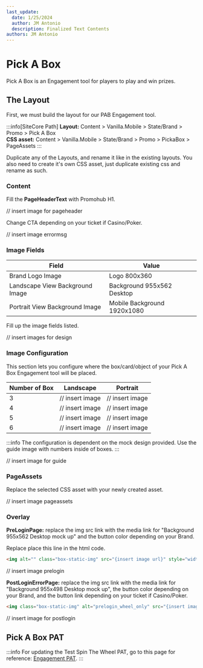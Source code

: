 ```yaml
---
last_update:
  date: 1/25/2024
  author: JM Antonio
  description: Finalized Text Contents
authors: JM Antonio
---
```



# Pick A Box
Pick A Box is an Engagement tool for players to play and win prizes.

## The Layout
First, we must build the layout for our PAB Engagement tool.

:::info[SiteCore Path]
**Layout:**
Content > Vanilla.Mobile > State/Brand > Promo > Pick A Box<br/>
**CSS asset:**
Content > Vanilla.Mobile > State/Brand > Promo > PickaBox > PageAssets
:::

Duplicate any of the Layouts, and rename it like in the existing layouts.
You also need to create it's own CSS asset, just duplicate existing css and rename as such.

### Content
Fill the **PageHeaderText** with Promohub H1.

// insert image for pageheader

Change CTA depending on your ticket if Casino/Poker.

// insert image errormsg

### Image Fields
| Field | Value |
| ------ | ------- |
| Brand Logo Image | Logo 800x360 |
| Landscape View Background Image | Background 955x562 Desktop |
| Portrait View Background Image | Mobile Background 1920x1080 |

Fill up the image fields listed.

// insert images for design

### Image Configuration
This section lets you configure where the box/card/object of your Pick A Box Engagement tool will be placed.

| Number of Box | Landscape | Portrait |
| ------ | ------ | ------ |
| 3 | // insert image | // insert image |
| 4 | // insert image | // insert image |
| 5 | // insert image | // insert image |
| 6 | // insert image | // insert image |

:::info
The configuration is dependent on the mock design provided. Use the guide image with numbers inside of boxes.
:::

// insert image for guide

### PageAssets
Replace the selected CSS asset with your newly created asset.

// insert image pageassets

### Overlay
**PreLoginPage:** replace the img src link with the media link for "Background 955x562 Desktop mock up" and the button color depending on your Brand.

Replace place this line in the html code.

```html
<img alt="" class="box-static-img" src="{insert image url}" style="width:100%;" />
```

// insert image prelogin

**PostLoginErrorPage:** replace the img src link with the media link for "Background 955x498 Desktop mock up", the button color depending on your Brand, and the button link depending on your ticket if Casino/Poker.

```html
<img class="box-static-img" alt="prelogin_wheel_only" src="{insert image url}" />
```

// insert image for postlogin

## Pick A Box PAT
:::info
For updating the Test Spin The Wheel PAT, go to this page for reference: [Engagement PAT](#).
:::